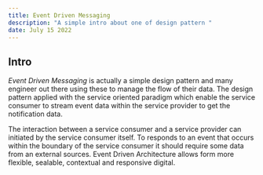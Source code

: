 ```yaml
---
title: Event Driven Messaging
description: "A simple intro about one of design pattern "
date: July 15 2022
---
```


## Intro
_Event Driven Messaging_ is actually a simple design pattern and many engineer out there using these to manage the flow of their data. The design pattern applied with the service oriented paradigm which enable the service consumer to stream event data within the service provider to get the notification data. 


The interaction between a service consumer and a service provider can initiated by the service consumer itself. To responds to an event that occurs within the boundary of the service consumer it should require some data from an external sources.
Event Driven Architecture allows form more flexible, sealable, contextual and responsive digital.



